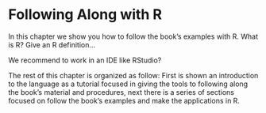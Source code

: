 # Following Along with R

In this chapter we show you how to follow the book's examples with R. What is R? Give an R definition...  

We recommend to work in an IDE like RStudio?  

The rest of this chapter is organized as follow: First is shown an introduction to the language as a tutorial focused in giving the tools to following along the book's material and procedures, next there is a series of sections focused on follow the book's examples and make the applications in R.